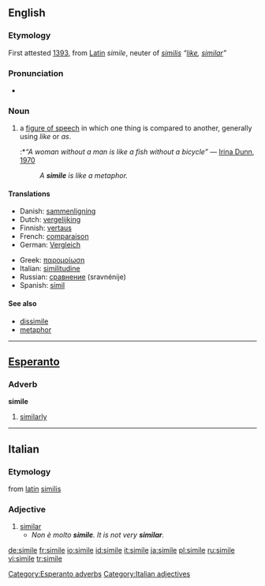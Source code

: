 ==English==

===Etymology===
First attested [[w:1393|1393]], from [[Latin]] ''simile'', neuter of ''[[similis]]'' ''“[[like]], [[similar]]”''

===Pronunciation===
*{{audio|en-us-simile.ogg|Audio (US)}}

===Noun===
{{wikipedia}}
{{en-noun}}

# {{cattag|linguistics}} a [[figure of speech]] in which one thing is compared to another, generally using ''like'' or ''as''.
#:*''“A woman without a man is like a fish without a bicycle”'' &mdash; [[w:Irina Dunn|Irina Dunn]], [[w:1970|1970]]
#:''A '''simile''' is like a metaphor.'' <!-- I almost deleted this but thought Wiktionary can afford a little fun. -->

====Translations====
{{top}}
*Danish: [[sammenligning]] {{g|Danish}}
*Dutch: [[vergelijking]] {{f}}
*Finnish: [[vertaus]]
*French: [[comparaison]] {{f}}
*German: [[Vergleich]] {{m}}
{{mid}}
*Greek: [[παρομοίωση]] {{f}}
*Italian: [[similitudine]] {{f}}
*Russian: [[сравнение]] (sravnénije) {{n}}
*Spanish: [[símil]] {{m}}
{{bottom}}

====See also====
*[[dissimile]]
*[[metaphor]]

----

==[[Esperanto]]==

===Adverb===
'''simile'''

# [[similarly]]

[[Category:Esperanto adverbs]]

----

==Italian==

===Etymology===
from [[latin]] [[similis]]

===Adjective===
{{it-adj|simil|e}}

# [[similar]]
#*''Non è molto '''simile'''. It is not very '''similar'''.''

[[Category:Italian adjectives]]

[[de:simile]]
[[fr:simile]]
[[io:simile]]
[[id:simile]]
[[it:simile]]
[[ja:simile]]
[[pl:simile]]
[[ru:simile]]
[[vi:simile]]
[[tr:simile]]